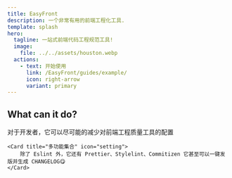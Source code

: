```yaml
---
title: EasyFront
description: 一个非常有用的前端工程化工具.
template: splash
hero:
  tagline: 一站式前端代码工程规范工具!
  image:
    file: ../../assets/houston.webp
  actions:
    - text: 开始使用
      link: /EasyFront/guides/example/
      icon: right-arrow
      variant: primary
---
```



## What can it do?

<CardGrid stagger>
	<Card title="配置简化" icon="pencil">
		对于开发者，它可以尽可能的减少对前端工程质量工具的配置
	</Card>

	<Card title="多功能集合" icon="setting">
		除了 Eslint 外，它还有 Prettier、Stylelint、Commitizen 它甚至可以一键发版并生成 CHANGELOG😋
	</Card>
</CardGrid>
